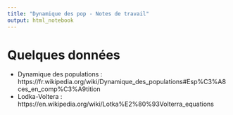 ```yaml
---
title: "Dynamique des pop - Notes de travail"
output: html_notebook
---
```


# Quelques données 

- Dynamique des populations : https://fr.wikipedia.org/wiki/Dynamique_des_populations#Esp%C3%A8ces_en_comp%C3%A9tition
- Lodka-Voltera : https://en.wikipedia.org/wiki/Lotka%E2%80%93Volterra_equations 

